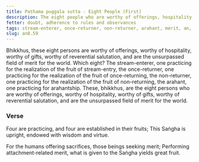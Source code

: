 ```yaml
---
title: Paṭhama puggala sutta - Eight People (First)
description: The eight people who are worthy of offerings, hospitality, gifts, and reverential salutation, and are the unsurpassed field of merit for the world.
fetter: doubt, adherence to rules and observances
tags: stream-enterer, once-returner, non-returner, arahant, merit, an, an8
slug: an8.59
---
```


Bhikkhus, these eight persons are worthy of offerings, worthy of hospitality, worthy of gifts, worthy of reverential salutation, and are the unsurpassed field of merit for the world. Which eight? The stream-enterer, one practicing for the realization of the fruit of stream-entry, the once-returner, one practicing for the realization of the fruit of once-returning, the non-returner, one practicing for the realization of the fruit of non-returning, the arahant, one practicing for arahantship. These, bhikkhus, are the eight persons who are worthy of offerings, worthy of hospitality, worthy of gifts, worthy of reverential salutation, and are the unsurpassed field of merit for the world.

### Verse

Four are practicing,
and four are established in their fruits;
This Saṅgha is upright,
endowed with wisdom and virtue.

For the humans offering sacrifices,
those beings seeking merit;
Performing attachment-related merit,
what is given to the Saṅgha yields great fruit.